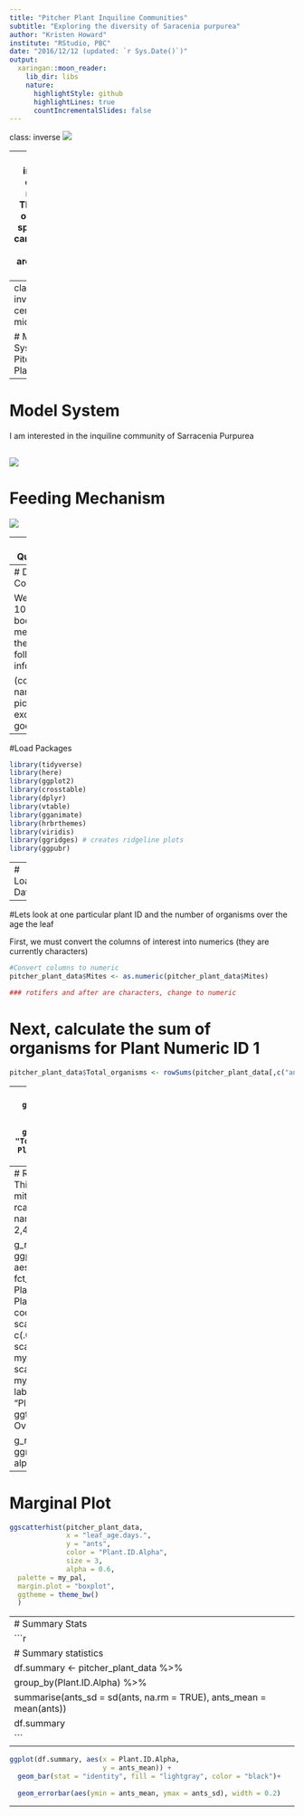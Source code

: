 ```yaml
---
title: "Pitcher Plant Inquiline Communities"
subtitle: "Exploring the diversity of Saracenia purpurea"
author: "Kristen Howard"
institute: "RStudio, PBC"
date: "2016/12/12 (updated: `r Sys.Date()`)"
output:
  xaringan::moon_reader:
    lib_dir: libs
    nature:
      highlightStyle: github
      highlightLines: true
      countIncrementalSlides: false
---
```


class: inverse
![](https://www.syfy.com/sites/syfy/files/2020/06/audrey2.jpg)

--
class: inverse, center, middle
**There are over 700 species of carnivorous plants around the world!**

The feeding mechanism is very rare!
---
class: inverse, center, middle

# Model System - Pitcher Plant Fun

---

# Model System

I am interested in the inquiline community of Sarracenia Purpurea

![](https://www.fs.usda.gov/wildflowers/plant-of-the-week/images/purplepitcherplant/SAPU4.gif)
---
# Feeding Mechanism

![](https://www.gardenia.net/storage/app/public/uploads/images/detail/75e09eb820b5dba9b3a7117a6ea98346.webp)

---
# Questions

- What is the abundance of the organisms seen in purple pitcher plants?

- Which Organisms have the highest abundances?

- Does the number of organisms seen depend on the age of the leaf?


---
# Data Collection

We found 100 leaf bodies and measured the following information:

(column names or picture of excel sheet goes here)

---
#Load Packages
```r
library(tidyverse)
library(here)
library(ggplot2)
library(crosstable)
library(dplyr)
library(vtable)
library(gganimate)
library(hrbrthemes)
library(viridis)
library(ggridges) # creates ridgeline plots
library(ggpubr)
```


---
# Load Data
```r

pitcher_plant_data <- read.csv(here("Data/pitcher_plant_data.csv"))
View(pitcher_plant_data)
```

---

#Lets look at one particular plant ID and the number of organisms over the age the leaf

First, we must convert the columns of interest into numerics (they are currently characters)
```r
#Convert columns to numeric
pitcher_plant_data$Mites <- as.numeric(pitcher_plant_data$Mites)

### rotifers and after are characters, change to numeric
```

# Next, calculate the sum of organisms for Plant Numeric ID 1
```r
pitcher_plant_data$Total_organisms <- rowSums(pitcher_plant_data[,c("ants","spiders","beetle","Mosquito","Midges","Snot","Mites")])
```
---
# Create graph
```r
ggplot(pitcher_plant_data, aes(x=leaf_age.days.,     y=Total_organisms)) + 
  geom_line() +
  labs(title = "Total Organisms Over Time in Plant A", x = "Age of Leaf", y = "Total Organisms")
```

---
# Ridgeline Distrinution Plot
This is showing the number of mites of leaf age
```r
my_pal <- rcartocolor::carto_pal(n = 8, name = "Bold")[c(1, 3, 7, 2,4,5,6,8)]

g_ridges <- 
  ggplot(pitcher_plant_data, aes(leaf_age.days., fct_rev(Plant.ID.Alpha), color = Plant.ID.Alpha, fill = Plant.ID.Alpha)) + 
  coord_cartesian(clip = "off") +
  scale_y_discrete(expand = c(.07, .07)) +
  scale_color_manual(values = my_pal, guide = "none") +
  scale_fill_manual(values = my_pal, guide = "none") +
  labs(x = "Leaf Age (Days)",
       y = "Plant ID Alpha") + 
  ggtitle("Organism Distribution Over Time") +
  theme_minimal()

g_ridges +
  ggridges::geom_density_ridges(
    alpha = .7, size = 1.5
  )
```

---
# Marginal Plot
```r
ggscatterhist(pitcher_plant_data, 
              x = "leaf_age.days.", 
              y = "ants",
              color = "Plant.ID.Alpha", 
              size = 3, 
              alpha = 0.6,
  palette = my_pal,
  margin.plot = "boxplot",
  ggtheme = theme_bw()
  )
```

---
# Summary Stats
```r
# Summary statistics
df.summary <- pitcher_plant_data %>%
  group_by(Plant.ID.Alpha) %>%
  summarise(ants_sd = sd(ants, na.rm = TRUE), ants_mean = mean(ants))
df.summary
```
---

```r
ggplot(df.summary, aes(x = Plant.ID.Alpha, 
                       y = ants_mean)) +
  geom_bar(stat = "identity", fill = "lightgray", color = "black")+
  
  geom_errorbar(aes(ymin = ants_mean, ymax = ants_sd), width = 0.2)

```
---